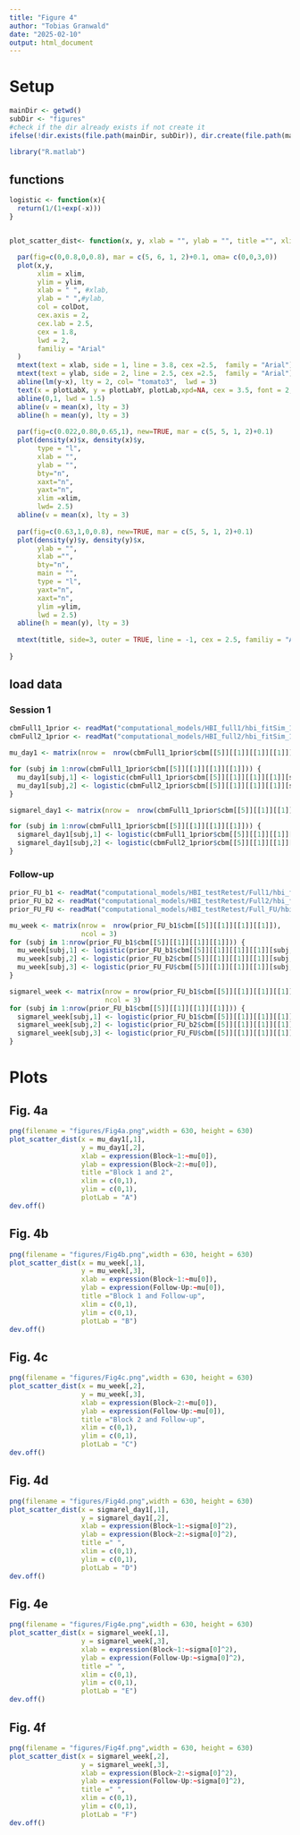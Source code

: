 ```yaml
---
title: "Figure 4"
author: "Tobias Granwald"
date: "2025-02-10"
output: html_document
---
```



# Setup

```r
mainDir <- getwd()
subDir <- "figures"
#check if the dir already exists if not create it
ifelse(!dir.exists(file.path(mainDir, subDir)), dir.create(file.path(mainDir, subDir)), FALSE)
```

```r
library("R.matlab")
```

## functions
```r
logistic <- function(x){
  return(1/(1+exp(-x)))
}


plot_scatter_dist<- function(x, y, xlab = "", ylab = "", title ="", xlim =c(min(y),max(y)),ylim =c(min(y),max(y)), colDot = "black", alpha, plotLab = "", plotLabY = 1.5, plotLabX = -0.2){

  par(fig=c(0,0.8,0,0.8), mar = c(5, 6, 1, 2)+0.1, oma= c(0,0,3,0))
  plot(x,y,
       xlim = xlim,
       ylim = ylim,
       xlab = " ", #xlab,
       ylab = " ",#ylab,
       col = colDot,
       cex.axis = 2,
       cex.lab = 2.5,
       cex = 1.8,
       lwd = 2,
       familiy = "Arial"
  ) 
  mtext(text = xlab, side = 1, line = 3.8, cex =2.5,  family = "Arial")
  mtext(text = ylab, side = 2, line = 2.5, cex =2.5,  family = "Arial")
  abline(lm(y~x), lty = 2, col= "tomato3",  lwd = 3)
  text(x = plotLabX, y = plotLabY, plotLab,xpd=NA, cex = 3.5, font = 2, family = "Arial")
  abline(0,1, lwd = 1.5)
  abline(v = mean(x), lty = 3)
  abline(h = mean(y), lty = 3)
  
  par(fig=c(0.022,0.80,0.65,1), new=TRUE, mar = c(5, 5, 1, 2)+0.1)
  plot(density(x)$x, density(x)$y,
       type = "l",
       xlab = "",
       ylab = "",
       bty="n",
       xaxt="n",
       yaxt="n",
       xlim =xlim,
       lwd= 2.5)
  abline(v = mean(x), lty = 3)
  
  par(fig=c(0.63,1,0,0.8), new=TRUE, mar = c(5, 5, 1, 2)+0.1)
  plot(density(y)$y, density(y)$x,
       ylab = "",
       xlab ="",
       bty="n",
       main = "",
       type = "l",
       yaxt="n",
       xaxt="n",
       ylim =ylim,
       lwd = 2.5)
  abline(h = mean(y), lty = 3)
  
  mtext(title, side=3, outer = TRUE, line = -1, cex = 2.5, familiy = "Arial", font = 2)
  
}
```


## load data

### Session 1 
```r
cbmFull1_1prior <- readMat("computational_models/HBI_full1/hbi_fitSim_1prior_full1.mat")
cbmFull2_1prior <- readMat("computational_models/HBI_full2/hbi_fitSim_1prior_full2.mat")
```

```r
mu_day1 <- matrix(nrow =  nrow(cbmFull1_1prior$cbm[[5]][[1]][[1]][[1]]), ncol = 2)

for (subj in 1:nrow(cbmFull1_1prior$cbm[[5]][[1]][[1]][[1]])) {
  mu_day1[subj,1] <- logistic(cbmFull1_1prior$cbm[[5]][[1]][[1]][[1]][subj,1])
  mu_day1[subj,2] <- logistic(cbmFull2_1prior$cbm[[5]][[1]][[1]][[1]][subj,1])
}

sigmarel_day1 <- matrix(nrow =  nrow(cbmFull1_1prior$cbm[[5]][[1]][[1]][[1]]), ncol = 2)

for (subj in 1:nrow(cbmFull1_1prior$cbm[[5]][[1]][[1]][[1]])) {
  sigmarel_day1[subj,1] <- logistic(cbmFull1_1prior$cbm[[5]][[1]][[1]][[1]][subj,2])
  sigmarel_day1[subj,2] <- logistic(cbmFull2_1prior$cbm[[5]][[1]][[1]][[1]][subj,2])
}

```

### Follow-up

```r
prior_FU_b1 <- readMat("computational_models/HBI_testRetest/Full1/hbi_fitSim_1prior_full1.mat")
prior_FU_b2 <- readMat("computational_models/HBI_testRetest/Full2/hbi_fitSim_1prior_full2.mat")
prior_FU_FU <- readMat("computational_models/HBI_testRetest/Full_FU/hbi_fitSim_1prior_full_FU.mat")
```

```r
mu_week <- matrix(nrow =  nrow(prior_FU_b1$cbm[[5]][[1]][[1]][[1]]), 
                  ncol = 3)
for (subj in 1:nrow(prior_FU_b1$cbm[[5]][[1]][[1]][[1]])) {
  mu_week[subj,1] <- logistic(prior_FU_b1$cbm[[5]][[1]][[1]][[1]][subj,1])
  mu_week[subj,2] <- logistic(prior_FU_b2$cbm[[5]][[1]][[1]][[1]][subj,1])
  mu_week[subj,3] <- logistic(prior_FU_FU$cbm[[5]][[1]][[1]][[1]][subj,1])
}

sigmarel_week <- matrix(nrow = nrow(prior_FU_b1$cbm[[5]][[1]][[1]][[1]]),
                        ncol = 3)
for (subj in 1:nrow(prior_FU_b1$cbm[[5]][[1]][[1]][[1]])) {
  sigmarel_week[subj,1] <- logistic(prior_FU_b1$cbm[[5]][[1]][[1]][[1]][subj,2])
  sigmarel_week[subj,2] <- logistic(prior_FU_b2$cbm[[5]][[1]][[1]][[1]][subj,2])
  sigmarel_week[subj,3] <- logistic(prior_FU_FU$cbm[[5]][[1]][[1]][[1]][subj,2])
}

```


# Plots

## Fig. 4a

```r
png(filename = "figures/Fig4a.png",width = 630, height = 630)
plot_scatter_dist(x = mu_day1[,1],
                  y = mu_day1[,2],
                  xlab = expression(Block~1:~mu[0]),
                  ylab = expression(Block~2:~mu[0]),
                  title ="Block 1 and 2",
                  xlim = c(0,1),
                  ylim = c(0,1),
                  plotLab = "A")
dev.off()
```

## Fig. 4b

```r
png(filename = "figures/Fig4b.png",width = 630, height = 630)
plot_scatter_dist(x = mu_week[,1],
                  y = mu_week[,3],
                  xlab = expression(Block~1:~mu[0]),
                  ylab = expression(Follow-Up:~mu[0]),
                  title ="Block 1 and Follow-up",
                  xlim = c(0,1),
                  ylim = c(0,1),
                  plotLab = "B")
dev.off()
```

## Fig. 4c

```r
png(filename = "figures/Fig4c.png",width = 630, height = 630)
plot_scatter_dist(x = mu_week[,2],
                  y = mu_week[,3],
                  xlab = expression(Block~2:~mu[0]),
                  ylab = expression(Follow-Up:~mu[0]),
                  title ="Block 2 and Follow-up",
                  xlim = c(0,1),
                  ylim = c(0,1),
                  plotLab = "C")
dev.off()
```

## Fig. 4d

```r
png(filename = "figures/Fig4d.png",width = 630, height = 630)
plot_scatter_dist(x = sigmarel_day1[,1],
                  y = sigmarel_day1[,2],
                  xlab = expression(Block~1:~sigma[0]^2),
                  ylab = expression(Block~2:~sigma[0]^2),
                  title =" ",
                  xlim = c(0,1),
                  ylim = c(0,1),
                  plotLab = "D")
dev.off()
```

## Fig. 4e

```r
png(filename = "figures/Fig4e.png",width = 630, height = 630)
plot_scatter_dist(x = sigmarel_week[,1],
                  y = sigmarel_week[,3],
                  xlab = expression(Block~1:~sigma[0]^2),
                  ylab = expression(Follow-Up:~sigma[0]^2),
                  title =" ",
                  xlim = c(0,1),
                  ylim = c(0,1),
                  plotLab = "E")
dev.off()
```

## Fig. 4f

```r
png(filename = "figures/Fig4f.png",width = 630, height = 630)
plot_scatter_dist(x = sigmarel_week[,2],
                  y = sigmarel_week[,3],
                  xlab = expression(Block~2:~sigma[0]^2),
                  ylab = expression(Follow-Up:~sigma[0]^2),
                  title =" ",
                  xlim = c(0,1),
                  ylim = c(0,1),
                  plotLab = "F")
dev.off()
```

